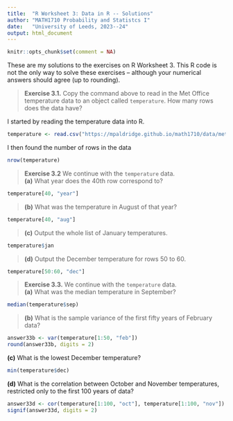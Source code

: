```yaml
---
title:  "R Worksheet 3: Data in R -- Solutions"
author: "MATH1710 Probability and Statistcs I"
date:   "University of Leeds, 2023--24"
output: html_document
---
```


```r
knitr::opts_chunk$set(comment = NA)
```

These are my solutions to the exercises on R Worksheet 3. This R code is not the only way to solve these exercises -- although your numerical answers should agree (up to rounding).

> **Exercise 3.1.** Copy the command above to read in the Met Office temperature data to an object called `temperature`. How many rows does the data have?

I started by reading the temperature data into R.

```r
temperature <- read.csv("https://mpaldridge.github.io/math1710/data/met-office.csv")
```

I then found the number of rows in the data

```r
nrow(temperature)
```


> **Exercise 3.2** We continue with the `temperature` data.\
**(a)** What year does the 40th row correspond to?

```r
temperature[40, "year"]
```

> **(b)** What was the temperature in August of that year?

```r
temperature[40, "aug"]
```

> **(c)** Output the whole list of January temperatures.

```r
temperature$jan
```

> **(d)** Output the December temperature for rows 50 to 60.

```r
temperature[50:60, "dec"]
```


> **Exercise 3.3.** We continue with the `temperature` data.\
**(a)** What was the median temperature in September?

```r
median(temperature$sep)
```

> **(b)** What is the sample variance of the first fifty years of February data?

```r
answer33b <- var(temperature[1:50, "feb"])
round(answer33b, digits = 2)
```

**(c)** What is the lowest December temperature?

```r
min(temperature$dec)
```

**(d)** What is the correlation between October and November temperatures, restricted only to the first 100 years of data?

```r
answer33d <- cor(temperature[1:100, "oct"], temperature[1:100, "nov"])
signif(answer33d, digits = 2)
```